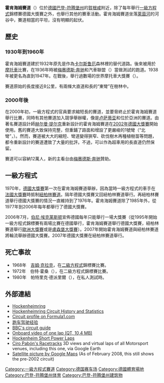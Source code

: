 {{noteTA
|G1=F1
|T=zh-cn:霍根海姆赛道;zh-tw:霍肯海姆賽道;zh-mo:賀根咸賽道;
|1=zh-cn:霍根海姆;zh-tw:霍肯海姆;zh-mo:賀根咸;
|2=zh-cn:卡尔斯鲁厄;zh-hk:卡爾斯魯厄;zh-tw:卡爾斯魯爾;zh-sg:卡尔斯鲁厄;
|3=zh-cn:纽博格林賽道; zh-hk:紐伯靈賽道; zh-tw:紐柏林賽道;
}}
{{F1 賽道
 | Name          = 霍肯海姆赛道
 | Location      = [[霍肯海姆|霍根海姆]]，[[德国|德国]]
 | Time          = [[GMT|GMT]] +1 |
 | Image         = [[File:Circuit_Hokenheimring.svg|250px]]
 | Capacity      = 120,000
 | Broke_ground  = 23 March 1932
 | Opened        = 25 May 1932
 | Events        = '''[[FIA|FIA]] [[一级方程式|一级方程式]]'''<br>[[德国大奖赛|德国大奖赛]]<br>  [[德国房车大师赛|德国房车大师赛]]
 | Layout1       = 霍肯海姆赛道（2002－現在）
 | Surface       = [[柏油|柏油]]
 | Length = 2.842
 | Turns         = 13
 | Record_time   = 1:11.212
 | Record_driver = {{flagicon|GER}} [[Sebastian_Vettel|Sebastian Vettel]]
 | Record_team   = [[法拉利车隊|法拉利]]
 | Record_year   = 2018
}}
{{中文譯名
| english = Hockenheim
| putonghua = 霍根海姆
| taiwan = 霍肯海姆
| hongkong = 賀根咸
| macau = 賀根咸
}}
'''霍肯海姆賽道'''（'''{{lang-de|Hockenheimring}}'''）位於[[德國|德國]][[巴登-符腾堡|巴登-符腾堡州]]的[[賀根咸|賀根咸]]附近，除了每年舉行[[一級方程式|一級方程式]]錦標賽德國大獎賽之外，也舉行其他的賽車活動。霍肯海姆賽道坐落[[萊茵河|萊茵河]]的河谷中，賽道相當的平坦，沒有明顯的起伏。

== 歷史 ==
=== 1930年到1960年 ===
霍肯海姆賽道建於1932年原先是作為[[卡尔斯鲁厄|卡尔斯鲁厄]]森林裡的替代道路。後來被用於[[摩托車|摩托車]]比賽，在1936年時被[[梅赛德斯·奔驰|梅赛德斯·奔驰]]和汽車聯盟（{{lang|de|Auto Union}}）當做測試的跑道。1938年被更名為''{{lang|de|Kurpfalzring}}''直到1947年。在戰後，舉行過數場的世界摩托車大獎賽（{{lang|en|Grand Prix Motorcycle Racing}}）。

賽道原始的長度接近8公里，有兩條大直道和長的“東彎”在樹林中。

=== 2000年後 ===
在2000年初，一級方程式的官員要求縮短{{convert|6.8|km|mi|2}}長的賽道，並要脅終止於霍肯海姆賽道舉行比賽，同時有其他賽道加入競爭舉辦權，像是[[卢萨蒂亚|卢萨蒂亚]]{{tsl|en|EuroSpeedway Lausitz|歐洲賽道}}和位於亞洲的賽道。由著名賽道設計師[[赫尔曼·提尔克|赫尔曼·提尔克]]重新設計的霍肯海姆賽道在[[2002年德國大獎賽|2002年德國大獎賽]]開始使用。舊的賽道大致保持完整，但重鋪了路面和增設了更嚴峻的1號彎（“北彎”，{{lang|de|Nordkurve}}）。然而，賽道被大大的縮短、彎道變得狹窄、砍伐樹木再種植樹苗等問題，都令重新設計的賽道遭致了大量的批評。不過，可以作為超車用的長直道仍然保留。

賽道可以容納12萬人，新的主看台由[[梅赛德斯·奔驰|梅赛德斯·奔驰]]贊助。

== 一級方程式 ==
1970年，[[德國大獎賽|德國大獎賽]]第一次在霍肯海姆賽道舉辦，因為當時一級方程式的車手在[[法國大獎賽|法國大獎賽]]時抵制[[紐柏林賽道|紐柏林賽道]]。隔年德國大獎賽又回紐柏林賽道舉行。再紐柏林賽道舉行德國大獎賽的情況一直維持到了1976年。霍肯海姆賽道除了1985年外，從1977年到2006年每年都舉行了德國大獎賽。

2006年7月，[[伯尼·埃克莱斯顿|伯尼·埃克莱斯顿]]宣佈德國每年只能舉行一場大獎賽（從1995年開始一級方程式錦標賽有兩場比賽在德國舉行，霍肯海姆賽道舉行德國大獎賽，紐柏林賽道舉行[[歐洲大獎賽|歐洲大獎賽]]或是[[盧森堡大獎賽|盧森堡大獎賽]]）。2007年開始霍肯海姆賽道與紐柏林賽道將輪流舉辦德國大獎賽。2007年德國大獎賽在紐柏林賽道舉行。

== 死亡事故 ==
* 1968年　[[吉姆·克拉克|吉姆·克拉克]]，在[[二級方程式|二級方程式]]錦標賽比賽。
* 1972年　伯特·霍桑（{{lang|en|Bert Hawthorne}}），在二級方程式錦標賽比賽。
* 1980年　帕特里克·德派里爾（{{lang|fr|Patrick Depailler}}），在私人測試時。

== 外部連結 ==
* [http://www.hockenheimring.de/ Hockenheimring]
* [https://web.archive.org/web/20080703171750/http://www.f1db.com/f1/page/Hockenheimring Hockenheimring Circuit History and Statistics]
* [http://www.formula1.com/races/in_detail/germany_796/ Circuit profile on Formula1.com]
* [https://www.rentarace.com/track/Hockenheim-Ring-GmbH-Hockenheimring/ 跑车驾驶经验]
* [http://news.bbc.co.uk/sport2/hi/motorsport/formula_one/circuit_guide/4251659.stm BBC's circuit guide]
* [http://www.fastvoice.de/NSX_Enzo.mov Onboard video of one lap (QT, 10,4 MB)]
* [http://absolutecars.free.fr/hockenheim.htm Hockenheim Short Power Laps]
* [https://web.archive.org/web/20071230150235/http://www.geocities.com/ciroalbertopabon/Circuitos_eng.htm Ciro Pabón's Racetracks] 3D views and virtual laps of all Motorsport venues, including this one, via Google Earth
* [http://maps.google.com/maps?f=q&hl=en&q=Hockenheim,+Germany&ie=UTF8&z=14&ll=49.33189,8.580151&spn=0.026401,0.086517&t=k&om=1 Satellite picture by Google Maps] (As of February 2008, this still shows the pre-2002 circuit)

{{一级方程式赛道}}

[[Category:一級方程式賽道|Category:一級方程式賽道]]
[[Category:德国赛车场|Category:德国赛车场]]
[[Category:德國體育場地|Category:德國體育場地]]
[[Category:巴登-符腾堡州体育|Category:巴登-符腾堡州体育]]
[[Category:巴登-符腾堡州建筑物|Category:巴登-符腾堡州建筑物]]